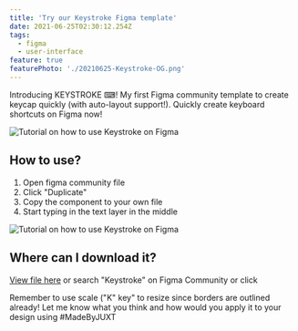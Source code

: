 ```yaml
---
title: 'Try our Keystroke Figma template'
date: 2021-06-25T02:30:12.254Z
tags:
  - figma
  - user-interface
feature: true
featurePhoto: './20210625-Keystroke-OG.png'
---
```


Introducing KEYSTROKE ⌨! My first Figma community template to create keycap quickly (with auto-layout support!). Quickly create keyboard shortcuts on Figma now!

![Tutorial on how to use Keystroke on Figma](./20210625-Keystroke-02.png)

## How to use?

1. Open figma community file
2. Click "Duplicate"
3. Copy the component to your own file
4. Start typing in the text layer in the middle

![Tutorial on how to use Keystroke on Figma](./20210625-Keystroke-03.png)

## Where can I download it?

[View file here](https://www.figma.com/community/file/979571292056443766) or search "Keystroke" on Figma Community or click

Remember to use scale ("K" key" to resize since borders are outlined already! Let me know what you think and how would you apply it to your design using #MadeByJUXT
